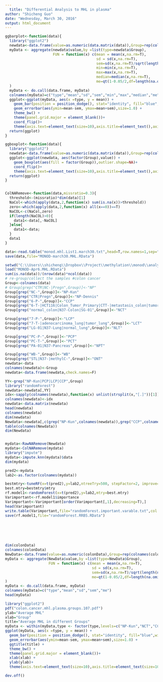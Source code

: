 ---
  title: "Differential Analysis to MHL in plasma"
author: "Shicheng Guo"
date: "Wednesday, March 30, 2016"
output: html_document
---


```{r}

ggbarplot<-function(data){
  library("ggplot2")
  newdata<-data.frame(value=as.numeric(data.matrix(data)),Group=rep(colnames(data),each=nrow(data)))
  myData <- aggregate(newdata$value,by =list(type=newdata$Group),
                      FUN = function(x) c(mean = mean(x,na.rm=T),
                                          sd = sd(x,na.rm=T),
                                          sem=sd(x,na.rm=T)/sqrt(length(na.omit(x))),
                                          min=min(x,na.rm=T),
                                          max=max(x,na.rm=T),
                                          median=median(x,na.rm=T),
                                          me=qt(1-0.05/2,df=length(na.omit(x))*sd(x,na.rm=T)/sqrt(length(na.omit(x)))))
  )
  myData <- do.call(data.frame, myData)
  colnames(myData)=c("type","mean","sd","sem","min","max","median","me")
  ggplot<-ggplot(myData, aes(x =type, y = mean)) +
    geom_bar(position = position_dodge(), stat="identity", fill="blue",width=0.8) +
    geom_errorbar(aes(ymin=mean-sem, ymax=mean+sem),size=1.0) +
    theme_bw() +
    theme(panel.grid.major = element_blank())+
    coord_flip()+
    theme(axis.text=element_text(size=10),axis.title=element_text(),axis.text.y = element_text(hjust=0))
  return(ggplot)
}

ggboxplot<-function(data){
  library("ggplot2")
  newdata<-data.frame(value=as.numeric(data.matrix(data)),Group=rep(colnames(data),each=nrow(data)))
  ggplot<-ggplot(newdata, aes(factor(Group),value)) +
    geom_boxplot(aes(fill = factor(Group)),outlier.shape=NA)+
    coord_flip()+
    theme(axis.text=element_text(size=10),axis.title=element_text(),axis.text.y = element_text(hjust=0),legend.position="none")
  return(ggplot)
}


ColNARemove<-function(data,missratio=0.3){
  threshold<-(missratio)*dim(data)[1]
  NaCol<-which(apply(data,2,function(x) sum(is.na(x))>threshold))
  zero<-which(apply(data,2,function(x) all(x==0))==T)
  NaCOL<-c(NaCol,zero)
  if(length(NaCOL)>0){
    data1<-data[,-NaCOL]
  }else{
    data1<-data;
  }
  data1
}   


```


```{r}
data<-read.table("monod.mhl.List1.march30.txt",head=T,row.names=1,sep="\t",check.names=F)
save(data,file="MONOD-march30.MHL.RData")

setwd("C:\\Users\\shicheng\\Dropbox\\Project\\methylation\\monod\\analysis\\MHL-March30-2016")
load("MONOD-Apr6.MHL.RData")
sum(is.na(data))/(nrow(data)*ncol(data))
# re-group/collect the samples #colon cancer
Group<-colnames(data)
# Group[grep("CTR|NC-|Pregn",Group)]<-"NP"
Group[grep("NC-",Group)]<-"NP-Kun"
Group[grep("CTR|Pregn",Group)]<-"NP-Dennis"
Group[grep("6-P-",Group)]<-"CCP"
Group[grep("6-T-|HCT116|Colon_Tumor_Primary|CTT-|metastasis_colon|tumor_colon",Group)]<-"CCT"
Group[grep("normal_colon|N37-Colon|SG-01",Group)]<-"NCT"

Group[grep("7-P-",Group)]<-"LCP"
Group[grep("7-T-|adenocarcinoma_lung|tumor_lung",Group)]<-"LCT"
Group[grep("LG-01|N37-Lung|normal_lung",Group)]<-"NLT"

Group[grep("PC-P-",Group)]<-"PCP"
Group[grep("PC-T-",Group)]<-"PCT"
Group[grep("PA-01|N37-Pancreas",Group)]<-"NPT"

Group[grep("WB-",Group)]<-"WB"
Group[grep("STL|N37-|methylC-",Group)]<-"ONT"
newdata<-data
colnames(newdata)<-Group
newdata<-data.frame(newdata,check.names=F)
```

```{r}
YY<-grep("NP-Kun|PCP|LCP|CCP",Group)
library("randomForest")
newdata<-newdata[,YY]
idx<-sapply(colnames(newdata),function(x) unlist(strsplit(x,"[.]"))[1])
colnames(newdata)<-idx
newdata<-data.matrix(newdata)
head(newdata)
colnames(newdata)
dim(newdata)
Newdata<-newdata[,c(grep("NP-Kun",colnames(newdata)),grep("CCP",colnames(newdata)),grep("LCP",colnames(newdata)),grep("PCP",colnames(newdata)))]
table(colnames(Newdata))
dim(Newdata)


mydata<-RawNARemove(Newdata)
mydata<-ColNARemove(mydata)
library("impute")
mydata<-impute.knn(mydata)$data
dim(mydata)

pred2<-mydata
lab2<-as.factor(colnames(mydata))

bestmtry<-tuneRF(x=t(pred2),y=lab2,ntreeTry=500, stepFactor=2, improve=0.05,trace=TRUE, plot=TRUE, doBest=T)
best.mtry=bestmtry$mtry
rf.model1<-randomForest(x=t(pred2),y=lab2,mtry=best.mtry)
Varimportant<-rf.model1$importance
Varimportant<-Varimportant[order(Varimportant[,1],decreasing=T),]
head(Varimportant)
write.table(Varimportant,file="randomForest.important.varable.txt",col.names=NA,row.names=T,sep="\t",quote=F)
save(rf.model1,file="randomForest.RRBS.RData")






dim(colonData)
colnames(colonData)
NewData<-data.frame(value=as.numeric(colonData),Group=rep(colnames(colonData),each=nrow(colonData)))
myData <- aggregate(NewData$value,by =list(type=NewData$Group),
                    FUN = function(x) c(mean = mean(x,na.rm=T), 
                                        sd = sd(x,na.rm=T),
                                        sem=sd(x,na.rm=T)/sqrt(length(na.omit(x))),
                                        me=qt(1-0.05/2,df=length(na.omit(x))*sd(x,na.rm=T)/sqrt(length(na.omit(x)))))
)
myData <- do.call(data.frame, myData)
colnames(myData)=c("type","mean","sd","sem","me")
head(myData)

library("ggplot2")
pdf("colon.cancer.mhl.plasma.groups.107.pdf")
ylab="Average MHL"
xlab="Group"
title="Average MHL in different Groups"
myData <- within(myData,type <- factor(type,levels=c("NP-Kun","NCT","CCT","CCP")))
ggplot(myData, aes(x =type, y = mean)) +  
  geom_bar(position = position_dodge(), stat="identity", fill="blue",width=0.9) + 
  geom_errorbar(aes(ymin=mean-sem, ymax=mean+sem),size=1.0) +
  ggtitle(title) + 
  theme_bw() +
  theme(panel.grid.major = element_blank())+
  xlab(xlab) +
  ylab(ylab)+
  theme(axis.text=element_text(size=10),axis.title=element_text(size=10),axis.text.y = element_text(hjust=0))

dev.off()

```
